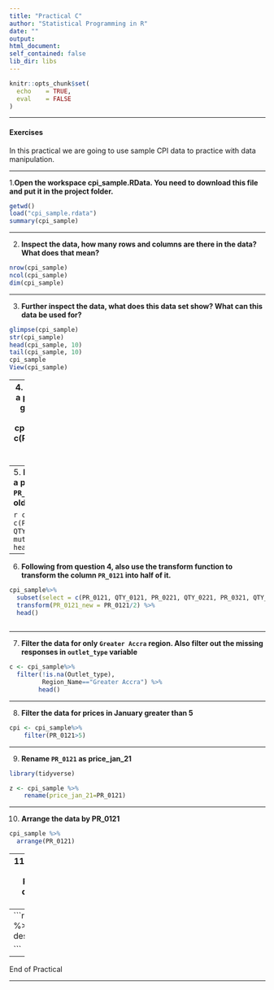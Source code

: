 ```yaml
---
title: "Practical C"
author: "Statistical Programming in R"
date: ""
output: 
html_document:
self_contained: false
lib_dir: libs
---
```


```r
knitr::opts_chunk$set(
  echo    = TRUE,
  eval    = FALSE
)

```

---

#### Exercises
In this practical we are going to use sample CPI data to practice with data manipulation.


---


1.**Open the workspace cpi_sample.RData. You need to download this file and put it in the project folder.**
```r
getwd()
load("cpi_sample.rdata")
summary(cpi_sample)
```
---

2. **Inspect the data, how many rows and columns are there in the data? What does that mean?**
```r
nrow(cpi_sample)
ncol(cpi_sample)
dim(cpi_sample)

```
---

3. **Further inspect the data, what does this data set show? What can this data be used for?**
```r
glimpse(cpi_sample)
str(cpi_sample)
head(cpi_sample, 10)
tail(cpi_sample, 10)
cpi_sample
View(cpi_sample)

```

---
4. **In the `cpi_sample` data set, use a pipe and the select function to get prices and quantities from January to March.**
```r
a <- cpi_sample%>%
  subset(select = c(PR_0121, QTY_0121, PR_0221, QTY_0221, PR_0321, QTY_0321)) %>% 
  dim()
  
b <- cpi_sample%>%
  select(PR_0121, QTY_0121, PR_0221, QTY_0221, PR_0321, QTY_0321) %>% 
  dim()
```
---
5. **Following from question 4,  Use a pipe to generate a new variable `PR_0121_new`, which is twice the old variable `PR_0121`.**

```r
cpi_sample%>%
  subset(select = c(PR_0121, QTY_0121, PR_0221, QTY_0221, PR_0321, QTY_0321))%>%
  mutate(PR_0121_new=PR_0121*2)%>%
  head()
```

---
6. **Following from question 4, also use the transform function to transform the column `PR_0121` into half of it.**
```r
cpi_sample%>%
  subset(select = c(PR_0121, QTY_0121, PR_0221, QTY_0221, PR_0321, QTY_0321))%>%
  transform(PR_0121_new = PR_0121/2) %>% 
  head()
  
```

---

7. **Filter the data for only `Greater Accra` region. Also filter out the missing responses in `outlet_type` variable**

```r
c <- cpi_sample%>%
  filter(!is.na(Outlet_type), 
         Region_Name=="Greater Accra") %>% 
        head()
```
---

8. **Filter the data for prices in January greater than 5**

```r

cpi <- cpi_sample%>%
    filter(PR_0121>5)
``` 
--- 

9. **Rename `PR_0121` as price_jan_21**

```r
library(tidyverse)

z <- cpi_sample %>%
    rename(price_jan_21=PR_0121)

```
--- 

10. **Arrange the data by PR_0121 **

```r
cpi_sample %>%
  arrange(PR_0121)
```
--- 
11. **Arrange the data by PR_0121 in descending order **
---
```r
cpi_sample %>%
  arrange( desc(PR_0121))

```
--- 



End of Practical

---

